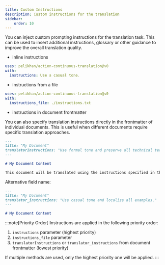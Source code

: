```yaml
---
title: Custom Instructions
description: Custom instructions for the translation
sidebar:
    order: 10
---
```


You can inject custom prompting instructions for the translation task.
This can be used to insert additional instructions, glossary or other guidance to improve
the overall translation quality.

- inline instructions

```yaml title=".github/workflows/ct.yml" "instructions: Use a casual tone."
uses: pelikhan/action-continuous-translation@v0
with:
  instructions: Use a casual tone.
```

- instructions from a file

```yaml title=".github/workflows/ct.yml" "instructions_file: ./instructions.txt"
uses: pelikhan/action-continuous-translation@v0
with:
  instructions_file: ./instructions.txt
```

- instructions in document frontmatter

You can also specify translation instructions directly in the frontmatter of individual documents. This is useful when different documents require specific translation approaches.

```markdown title="example.md"
---
title: "My Document"
translatorInstructions: "Use formal tone and preserve all technical terms in English."
---

# My Document Content

This document will be translated using the instructions specified in the frontmatter.
```

Alternative field name:

```markdown title="example.md"
---
title: "My Document"  
translator_instructions: "Use casual tone and localize all examples."
---

# My Document Content
```

:::note[Priority Order]
Instructions are applied in the following priority order:
1. `instructions` parameter (highest priority)
2. `instructions_file` parameter
3. `translatorInstructions` or `translator_instructions` from document frontmatter (lowest priority)

If multiple methods are used, only the highest priority one will be applied.
:::
